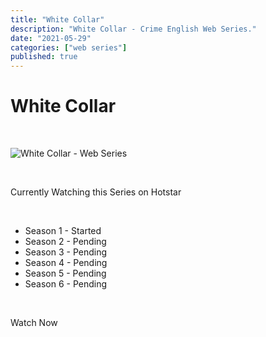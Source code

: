 ```yaml
---
title: "White Collar"
description: "White Collar - Crime English Web Series."
date: "2021-05-29"
categories: ["web series"]
published: true
---
```



# White Collar

<br />

![White Collar - Web Series](./whitecollar.jpg)

<br />

Currently Watching this Series on Hotstar

<br />

- Season 1 - Started
- Season 2 - Pending
- Season 3 - Pending
- Season 4 - Pending
- Season 5 - Pending
- Season 6 - Pending

<br />

<ExternalLink href="https://www.hotstar.com/in/tv/white-collar/2406" class="button is-rounded is-warning">Watch Now</ExternalLink>

<br />
